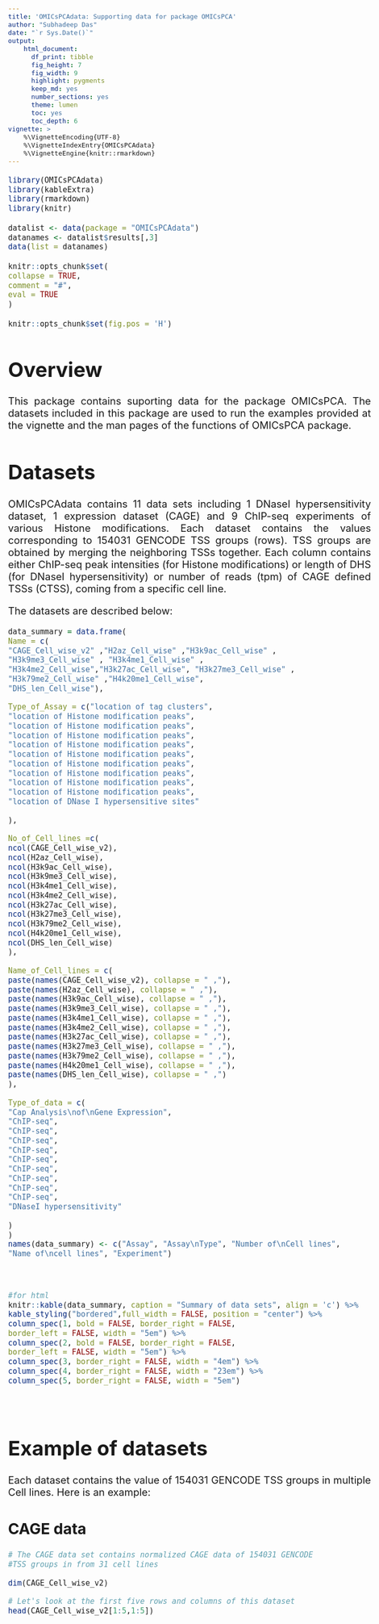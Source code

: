 ---
title: 'OMICsPCAdata: Supporting data for package OMICsPCA'
author: "Subhadeep Das"
date: "`r Sys.Date()`"
output:
    html_document:
      df_print: tibble
      fig_height: 7
      fig_width: 9
      highlight: pygments
      keep_md: yes
      number_sections: yes
      theme: lumen
      toc: yes
      toc_depth: 6
vignette: >
    %\VignetteEncoding{UTF-8} 
    %\VignetteIndexEntry{OMICsPCAdata} 
    %\VignetteEngine{knitr::rmarkdown}
---

<style type="text/css">

body, td {
    font-size: 20px;
    text-align: justify
}
code.r{
    font-size: 15px;
}
pre {
    font-size: 15px
}
</style>


```{r include = TRUE, echo = FALSE, message = FALSE, warning = FALSE}
library(OMICsPCAdata)
library(kableExtra)
library(rmarkdown)
library(knitr)
```
```{r echo = FALSE}
datalist <- data(package = "OMICsPCAdata")
datanames <- datalist$results[,3]
data(list = datanames)
```

```{r setup, include = FALSE}
knitr::opts_chunk$set(
collapse = TRUE,
comment = "#",
eval = TRUE
)

```

```{r global_options, include=FALSE}
knitr::opts_chunk$set(fig.pos = 'H')
```

# Overview

This package contains suporting data for the package OMICsPCA.
The datasets included in this package are used to run the examples
provided at the vignette and the man pages of the
functions of OMICsPCA package.

# Datasets

OMICsPCAdata contains 11 data sets including 1 DNaseI
hypersensitivity dataset, 1 expression dataset (CAGE)
and 9 ChIP-seq experiments of various Histone
modifications. Each dataset contains the values 
corresponding to 154031 GENCODE TSS groups (rows).
TSS groups are obtained by merging the neighboring TSSs
together. Each column contains either ChIP-seq
peak intensities (for Histone modifications) or length
of DHS (for DNaseI hypersensitivity) or number of reads
(tpm) of CAGE defined TSSs (CTSS), coming from a specific
cell line.


The datasets are described below:

```{r echo =FALSE}
data_summary = data.frame(
Name = c(
"CAGE_Cell_wise_v2" ,"H2az_Cell_wise" ,"H3k9ac_Cell_wise" ,
"H3k9me3_Cell_wise" , "H3k4me1_Cell_wise" ,
"H3k4me2_Cell_wise","H3k27ac_Cell_wise", "H3k27me3_Cell_wise" ,
"H3k79me2_Cell_wise" ,"H4k20me1_Cell_wise",
"DHS_len_Cell_wise"),

Type_of_Assay = c("location of tag clusters",
"location of Histone modification peaks",
"location of Histone modification peaks",
"location of Histone modification peaks",
"location of Histone modification peaks",
"location of Histone modification peaks",
"location of Histone modification peaks",
"location of Histone modification peaks",
"location of Histone modification peaks",
"location of Histone modification peaks",
"location of DNase I hypersensitive sites"

),

No_of_Cell_lines =c(
ncol(CAGE_Cell_wise_v2),
ncol(H2az_Cell_wise),
ncol(H3k9ac_Cell_wise),
ncol(H3k9me3_Cell_wise),
ncol(H3k4me1_Cell_wise),
ncol(H3k4me2_Cell_wise),
ncol(H3k27ac_Cell_wise),
ncol(H3k27me3_Cell_wise),
ncol(H3k79me2_Cell_wise),
ncol(H4k20me1_Cell_wise),
ncol(DHS_len_Cell_wise)
),

Name_of_Cell_lines = c(
paste(names(CAGE_Cell_wise_v2), collapse = " ,"),
paste(names(H2az_Cell_wise), collapse = " ,"),
paste(names(H3k9ac_Cell_wise), collapse = " ,"),
paste(names(H3k9me3_Cell_wise), collapse = " ,"),
paste(names(H3k4me1_Cell_wise), collapse = " ,"),
paste(names(H3k4me2_Cell_wise), collapse = " ,"),
paste(names(H3k27ac_Cell_wise), collapse = " ,"),
paste(names(H3k27me3_Cell_wise), collapse = " ,"),
paste(names(H3k79me2_Cell_wise), collapse = " ,"),
paste(names(H4k20me1_Cell_wise), collapse = " ,"),
paste(names(DHS_len_Cell_wise), collapse = " ,")
),

Type_of_data = c(
"Cap Analysis\nof\nGene Expression",
"ChIP-seq",
"ChIP-seq",
"ChIP-seq",
"ChIP-seq",
"ChIP-seq",
"ChIP-seq",
"ChIP-seq",
"ChIP-seq",
"ChIP-seq",
"DNaseI hypersensitivity"

)
)
names(data_summary) <- c("Assay", "Assay\nType", "Number of\nCell lines",
"Name of\ncell lines", "Experiment")
```
\  
```{r,eval = TRUE, echo=FALSE, results='asis'}
#for html
knitr::kable(data_summary, caption = "Summary of data sets", align = 'c') %>% 
kable_styling("bordered",full_width = FALSE, position = "center") %>%
column_spec(1, bold = FALSE, border_right = FALSE,
border_left = FALSE, width = "5em") %>%
column_spec(2, bold = FALSE, border_right = FALSE,
border_left = FALSE, width = "5em") %>%
column_spec(3, border_right = FALSE, width = "4em") %>%
column_spec(4, border_right = FALSE, width = "23em") %>%
column_spec(5, border_right = FALSE, width = "5em")
```
\  

# Example of datasets

Each dataset contains the value of 154031 GENCODE TSS groups in
multiple Cell lines. Here is an example:

## CAGE data

```{r}
# The CAGE data set contains normalized CAGE data of 154031 GENCODE
#TSS groups in from 31 cell lines

dim(CAGE_Cell_wise_v2)

# Let's look at the first five rows and columns of this dataset
head(CAGE_Cell_wise_v2[1:5,1:5])
```

